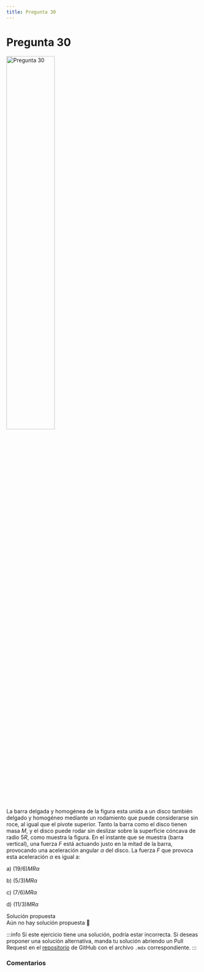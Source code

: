 ```yaml
---
title: Pregunta 30
---
```



# Pregunta 30

<Image
  src="science/dynamics/exercises/2018-1/p30/image.png"
  alt="Pregunta 30"
  width="50%"
/>

La barra delgada y homogénea de la figura esta unida a un disco también delgado y homogéneo mediante un rodamiento que puede considerarse sin roce, al igual que el pivote superior. Tanto la barra como el disco tienen masa $M$, y el disco puede rodar sin deslizar sobre la superficie cóncava de radio $5R$, como muestra la figura. En el instante que se muestra (barra vertical), una fuerza $F$ está actuando justo en la mitad de la barra, provocando una aceleración angular $\alpha$ del disco. La fuerza $F$ que provoca esta aceleración $\alpha$ es igual a:

a) $(19 / 6) MR \alpha$

b) $(5 / 3) MR \alpha$

c) $(7 / 6) MR \alpha$

d) $(11 / 3) MR \alpha$

<MDXDetails>
<summary>Solución propuesta</summary>

<div className="exercise">
Aún no hay solución propuesta 🥲
</div>

:::info
Si este ejercicio tiene una solución, podría estar incorrecta. Si deseas proponer una solución alternativa, manda tu solución abriendo
un Pull Request en el [repositorio](https://github.com/crow-rojas/apuntes-fundamentals/pulls) de GitHub con el archivo
`.mdx` correspondiente.
:::

</MDXDetails>

### Comentarios

<Disqus
  url="https://crow-rojas.github.io/apuntes-fundamentals/docs/science/dynamics/exercises/2018-1/p30"
  identifier="docs/science/dynamics/exercises/2018-1/p30"
  title="2018-1 Dinámica - Pregunta 30"
/>
